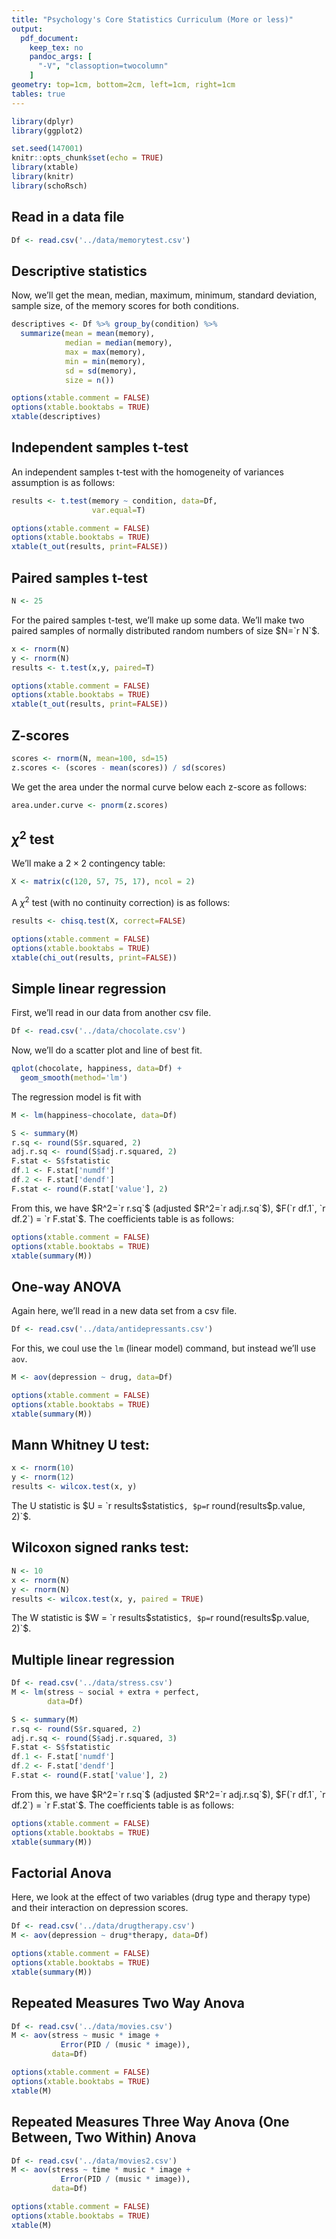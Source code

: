 ```yaml
---
title: "Psychology's Core Statistics Curriculum (More or less)"
output: 
  pdf_document:
    keep_tex: no
    pandoc_args: [
      "-V", "classoption=twocolumn"
    ]
geometry: top=1cm, bottom=2cm, left=1cm, right=1cm
tables: true
---
```


```r
library(dplyr)
library(ggplot2)
```

```r
set.seed(147001)
knitr::opts_chunk$set(echo = TRUE)
library(xtable)
library(knitr)
library(schoRsch)
```

## Read in a data file
```r
Df <- read.csv('../data/memorytest.csv')
```
## Descriptive statistics

Now, we'll get the mean, median, maximum, minimum, standard deviation, sample size, of the memory scores for both conditions.
```r
descriptives <- Df %>% group_by(condition) %>%
  summarize(mean = mean(memory),
            median = median(memory),
            max = max(memory),
            min = min(memory),
            sd = sd(memory),
            size = n())
```
```r
options(xtable.comment = FALSE)
options(xtable.booktabs = TRUE)
xtable(descriptives)
```

## Independent samples t-test
An independent samples t-test with the homogeneity of variances assumption is as follows:
```r
results <- t.test(memory ~ condition, data=Df, 
                  var.equal=T)
```
```r

options(xtable.comment = FALSE)
options(xtable.booktabs = TRUE)
xtable(t_out(results, print=FALSE))
```
## Paired samples t-test
```r
N <- 25
```

For the paired samples t-test, we'll make up some data. We'll make two paired samples of normally distributed random numbers of size $N=`r N`$.
```r
x <- rnorm(N)
y <- rnorm(N)
results <- t.test(x,y, paired=T)
```
```r

options(xtable.comment = FALSE)
options(xtable.booktabs = TRUE)
xtable(t_out(results, print=FALSE))
```


## Z-scores
<!--We calculate z scores my subtracting the mean from a set of values and dividing by their standard deviation.-->
```r
scores <- rnorm(N, mean=100, sd=15)
z.scores <- (scores - mean(scores)) / sd(scores)
```

We get the area under the normal curve below each z-score as follows:
```r
area.under.curve <- pnorm(z.scores)
```

## $\chi^2$ test

We'll make a $2 \times 2$ contingency table:
```r
X <- matrix(c(120, 57, 75, 17), ncol = 2)
```
A $\chi^2$ test (with no continuity correction) is as follows:
```r
results <- chisq.test(X, correct=FALSE)
```

```r
options(xtable.comment = FALSE)
options(xtable.booktabs = TRUE)
xtable(chi_out(results, print=FALSE))
```

## Simple linear regression

First,  we'll read in our data from another csv file.
```r
Df <- read.csv('../data/chocolate.csv')
```

Now, we'll do a scatter plot and line of best fit. 
```r
qplot(chocolate, happiness, data=Df) + 
  geom_smooth(method='lm')
```

The regression model is fit with 
```r
M <- lm(happiness~chocolate, data=Df)
```
```r
S <- summary(M)
r.sq <- round(S$r.squared, 2)
adj.r.sq <- round(S$adj.r.squared, 2)
F.stat <- S$fstatistic
df.1 <- F.stat['numdf']
df.2 <- F.stat['dendf']
F.stat <- round(F.stat['value'], 2)
```

From this, we have $R^2=`r r.sq`$ (adjusted $R^2=`r adj.r.sq`$), $F(`r df.1`, `r df.2`) = `r F.stat`$. The coefficients table is as follows:
```r
options(xtable.comment = FALSE)
options(xtable.booktabs = TRUE)
xtable(summary(M))
```

## One-way ANOVA
Again here, we'll read in a new data set from a csv file. 

```r
Df <- read.csv('../data/antidepressants.csv')
```

For this, we coul use the `lm` (linear model) command, but instead we'll use `aov`. 
```r
M <- aov(depression ~ drug, data=Df)
```

```r
options(xtable.comment = FALSE)
options(xtable.booktabs = TRUE)
xtable(summary(M))
```

## Mann Whitney U test:

```r
x <- rnorm(10)
y <- rnorm(12)
results <- wilcox.test(x, y)
```


The U statistic is $U = `r results$statistic`$, $p=`r round(results$p.value, 2)`$.

## Wilcoxon signed ranks test:
```r
N <- 10
x <- rnorm(N)
y <- rnorm(N)
results <- wilcox.test(x, y, paired = TRUE) 
```

The W statistic is $W = `r results$statistic`$, $p=`r round(results$p.value, 2)`$.

## Multiple linear regression

```r
Df <- read.csv('../data/stress.csv')
M <- lm(stress ~ social + extra + perfect,
        data=Df)
```

```r
S <- summary(M)
r.sq <- round(S$r.squared, 2)
adj.r.sq <- round(S$adj.r.squared, 3)
F.stat <- S$fstatistic
df.1 <- F.stat['numdf']
df.2 <- F.stat['dendf']
F.stat <- round(F.stat['value'], 2)
```

From this, we have $R^2=`r r.sq`$ (adjusted $R^2=`r adj.r.sq`$), $F(`r df.1`, `r df.2`) = `r F.stat`$. The coefficients table is as follows:
```r
options(xtable.comment = FALSE)
options(xtable.booktabs = TRUE)
xtable(summary(M))
```

## Factorial Anova 

Here, we look at the effect of two variables (drug type and therapy type) and their interaction on depression scores.
```r
Df <- read.csv('../data/drugtherapy.csv')
M <- aov(depression ~ drug*therapy, data=Df)
```


```r
options(xtable.comment = FALSE)
options(xtable.booktabs = TRUE)
xtable(summary(M))
```

## Repeated Measures Two Way Anova

```r
Df <- read.csv('../data/movies.csv')
M <- aov(stress ~ music * image +
           Error(PID / (music * image)),
         data=Df)
```


```r
options(xtable.comment = FALSE)
options(xtable.booktabs = TRUE)
xtable(M)
```

## Repeated Measures Three Way Anova (One Between, Two Within) Anova 
```r
Df <- read.csv('../data/movies2.csv')
M <- aov(stress ~ time * music * image + 
           Error(PID / (music * image)),
         data=Df)
```
```r
options(xtable.comment = FALSE)
options(xtable.booktabs = TRUE)
xtable(M)
```


